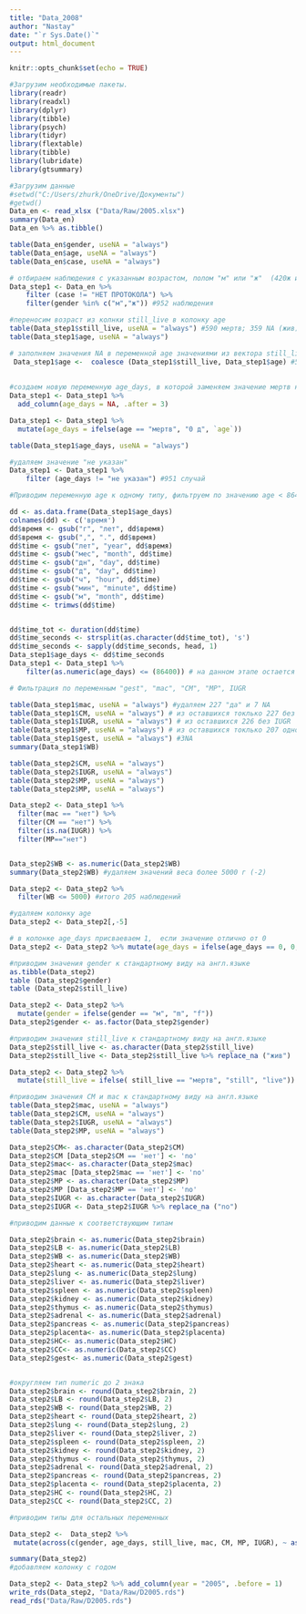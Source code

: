 ```yaml
---
title: "Data_2008"
author: "Nastay"
date: "`r Sys.Date()`"
output: html_document
---
```


```r
knitr::opts_chunk$set(echo = TRUE)
```


```r
#Загрузим необходимые пакеты.
library(readr)
library(readxl)
library(dplyr)
library(tibble)
library(psych)
library(tidyr)
library(flextable)
library(tibble)
library(lubridate)
library(gtsummary)
```
```r
#Загрузим данные
#setwd("C:/Users/zhurk/OneDrive/Документы")
#getwd()
Data_en <- read_xlsx ("Data/Raw/2005.xlsx")
summary(Data_en)
Data_en %>% as.tibble()
```

```r
table(Data_en$gender, useNA = "always")
table(Data_en$age, useNA = "always")
table(Data_en$case, useNA = "always")

# отбираем наблюдения с указанным возрастом, полом "м" или "ж"  (420ж и 532м) с наличием протокола (-2 наблюдения)
Data_step1 <- Data_en %>%
    filter (case != "НЕТ ПРОТОКОЛА") %>%
    filter(gender %in% c("м","ж")) #952 наблюдения
```

```r
#переносим возраст из колнки still_live в колонку age
table(Data_step1$still_live, useNA = "always") #590 мертв; 359 NA (жив); 2 - указан возраст
table(Data_step1$age, useNA = "always")

# заполняем значения NA в переменной age значениями из вектора still_live
 Data_step1$age <-  coalesce (Data_step1$still_live, Data_step1$age) #592 NA
 
 
#создаем новую переменную age_days, в которой заменяем значение мертв на 0
Data_step1 <- Data_step1 %>% 
  add_column(age_days = NA, .after = 3)

Data_step1 <- Data_step1 %>% 
  mutate(age_days = ifelse(age == "мертв", "0 д", `age`))

table(Data_step1$age_days, useNA = "always")

#удаляем значение "не указан"
Data_step1 <- Data_step1 %>%
    filter (age_days != "не указан") #951 случай
```

```r
#Приводим переменную age к одному типу, фильтруем по значению age < 86400 

dd <- as.data.frame(Data_step1$age_days)
colnames(dd) <- c('время')
dd$время <- gsub("г", "лет", dd$время)
dd$время <- gsub(",", ".", dd$время)
dd$time <- gsub("лет", "year", dd$время)
dd$time <- gsub("мес", "month", dd$time)
dd$time <- gsub("дн", "day", dd$time)
dd$time <- gsub("д", "day", dd$time)
dd$time <- gsub("ч", "hour", dd$time)
dd$time <- gsub("мин", "minute", dd$time)
dd$time <- gsub("м", "month", dd$time)
dd$time <- trimws(dd$time)


dd$time_tot <- duration(dd$time)
dd$time_seconds <- strsplit(as.character(dd$time_tot), 's')
dd$time_seconds <- sapply(dd$time_seconds, head, 1)
Data_step1$age_days <- dd$time_seconds
Data_step1 <- Data_step1 %>% 
    filter(as.numeric(age_days) <= (86400)) # на данном этапе остается 692 наблюдений
```

```r
# Фильтрация по переменным "gest", "mac", "CM", "MP", IUGR 

table(Data_step1$mac, useNA = "always") #удаляем 227 "да" и 7 NA
table(Data_step1$CM, useNA = "always") # из оставшихся токлько 227 без CM
table(Data_step1$IUGR, useNA = "always") # из оставшихся 226 без IUGR
table(Data_step1$MP, useNA = "always") # из оставшихся токлько 207 одноплодных
table(Data_step1$gest, useNA = "always") #3NA
summary(Data_step1$WB)

table(Data_step2$CM, useNA = "always")
table(Data_step2$IUGR, useNA = "always")
table(Data_step2$MP, useNA = "always")
table(Data_step2$MP, useNA = "always")

Data_step2 <- Data_step1 %>% 
  filter(mac == "нет") %>% 
  filter(CM == "нет") %>% 
  filter(is.na(IUGR)) %>% 
  filter(MP=="нет") 


Data_step2$WB <- as.numeric(Data_step2$WB)
summary(Data_step2$WB) #удаляем значений веса более 5000 г (-2)

Data_step2 <- Data_step2 %>% 
  filter(WB <= 5000) #итого 205 наблюдений


```
```r
#удаляем колонку age
Data_step2 <- Data_step2[,-5]

# в колонке age_days присваеваем 1,  если значение отлично от 0
Data_step2 <- Data_step2 %>% mutate(age_days = ifelse(age_days == 0, 0, 1))
```

```r
#приводим значения gender к стандартному виду на англ.языке
as.tibble(Data_step2)
table (Data_step2$gender)
table (Data_step2$still_live)

Data_step2 <- Data_step2 %>% 
  mutate(gender = ifelse(gender == "м", "m", "f"))
Data_step2$gender <- as.factor(Data_step2$gender)

#приводим значения still_live к стандартному виду на англ.языке
Data_step2$still_live <- as.character(Data_step2$still_live)
Data_step2$still_live <- Data_step2$still_live %>% replace_na ("жив")

Data_step2 <- Data_step2 %>% 
  mutate(still_live = ifelse( still_live == "мертв", "still", "live"))

#приводим значения CM и mac к стандартному виду на англ.языке
table(Data_step2$mac, useNA = "always") 
table(Data_step2$CM, useNA = "always") 
table(Data_step2$IUGR, useNA = "always")
table(Data_step2$MP, useNA = "always")

Data_step2$CM<- as.character(Data_step2$CM)
Data_step2$CM [Data_step2$CM == 'нет'] <- 'no'
Data_step2$mac<- as.character(Data_step2$mac)
Data_step2$mac [Data_step2$mac == 'нет'] <- 'no'
Data_step2$MP <- as.character(Data_step2$MP)
Data_step2$MP [Data_step2$MP == 'нет'] <- 'no'
Data_step2$IUGR <- as.character(Data_step2$IUGR)
Data_step2$IUGR <- Data_step2$IUGR %>% replace_na ("no")

```

```r
#приводим данные к соответствующим типам

Data_step2$brain <- as.numeric(Data_step2$brain)
Data_step2$LB <- as.numeric(Data_step2$LB)
Data_step2$WB <- as.numeric(Data_step2$WB)
Data_step2$heart <- as.numeric(Data_step2$heart)
Data_step2$lung <- as.numeric(Data_step2$lung)
Data_step2$liver <- as.numeric(Data_step2$liver)
Data_step2$spleen <- as.numeric(Data_step2$spleen)
Data_step2$kidney <- as.numeric(Data_step2$kidney)
Data_step2$thymus <- as.numeric(Data_step2$thymus)
Data_step2$adrenal <- as.numeric(Data_step2$adrenal)
Data_step2$pancreas <- as.numeric(Data_step2$pancreas)
Data_step2$placenta<- as.numeric(Data_step2$placenta)
Data_step2$HC<- as.numeric(Data_step2$HC)
Data_step2$CC<- as.numeric(Data_step2$CC)
Data_step2$gest<- as.numeric(Data_step2$gest)


#округляем тип numeric до 2 знака
Data_step2$brain <- round(Data_step2$brain, 2)
Data_step2$LB <- round(Data_step2$LB, 2)
Data_step2$WB <- round(Data_step2$WB, 2)
Data_step2$heart <- round(Data_step2$heart, 2)
Data_step2$lung <- round(Data_step2$lung, 2)
Data_step2$liver <- round(Data_step2$liver, 2)
Data_step2$spleen <- round(Data_step2$spleen, 2)
Data_step2$kidney <- round(Data_step2$kidney, 2)
Data_step2$thymus <- round(Data_step2$thymus, 2)
Data_step2$adrenal <- round(Data_step2$adrenal, 2)
Data_step2$pancreas <- round(Data_step2$pancreas, 2)
Data_step2$placenta <- round(Data_step2$placenta, 2)
Data_step2$HC <- round(Data_step2$HC, 2)
Data_step2$CC <- round(Data_step2$CC, 2)

#приводим типы для остальных переменных

Data_step2 <-  Data_step2 %>%
 mutate(across(c(gender, age_days, still_live, mac, CM, MP, IUGR), ~ as.factor(.x)), across(c(gest), ~ as.numeric(.x))) 

```


```r
summary(Data_step2)
#добавляем колонку с годом

Data_step2 <- Data_step2 %>% add_column(year = "2005", .before = 1)
write_rds(Data_step2, "Data/Raw/D2005.rds")
read_rds("Data/Raw/D2005.rds")

```


